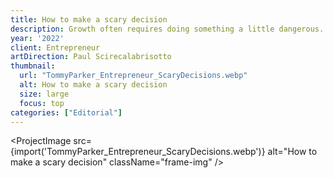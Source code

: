```yaml
---
title: How to make a scary decision
description: Growth often requires doing something a little dangerous. Six entrepreneurs share the calculus behind their biggest risks.
year: '2022'
client: Entrepreneur
artDirection: Paul Scirecalabrisotto
thumbnail:
  url: "TommyParker_Entrepreneur_ScaryDecisions.webp"
  alt: How to make a scary decision
  size: large
  focus: top
categories: ["Editorial"]
---
```


<ProjectImage
  src={import('TommyParker_Entrepreneur_ScaryDecisions.webp')}
  alt="How to make a scary decision"
  className="frame-img"
/>